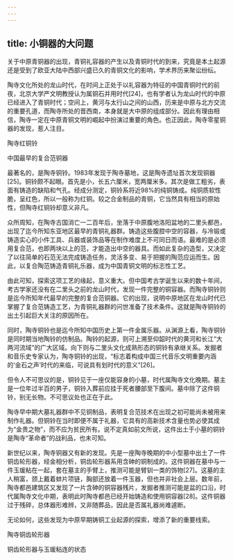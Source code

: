 ```yaml
---
---
---
```

title: 小铜器的大问题
---




关于中原青铜器的出现，青铜礼容器的产生以及青铜时代的到来，究竟是本土起源还是受到了欧亚大陆中西部兴盛已久的青铜文化的影响，学术界历来聚讼纷纭。

陶寺文化所处的龙山时代，在时间上正处于以礼容器为特征的中国青铜时代的前夜，北京大学严文明教授认为属铜石并用时代[24]，也有学者认为龙山时代的中原已经进入了青铜时代；空间上，黄河与太行山之间的山西，历来是中原与北方交流的重要孔道，而陶寺所处的晋西南，本身就是大中原的组成部分。因此有理由相信，陶寺一定在中原青铜文明的崛起中扮演过重要的角色。也正因此，陶寺零星铜器的发现，惹人注目。



陶寺红铜铃

中国最早的复合范铜器



最著名的，是陶寺铜铃。1983年发现于陶寺墓地，这是陶寺遗址首次发现铜器[25]。铜铃颇不起眼。首先是小，长五六厘米，宽两厘米多。其次是做工粗劣，表面有铸造的缺陷和气孔。经成分测定，铜铃系将近98%的纯铜铸成。纯铜质软性脆，呈红色，所以一般称为红铜。较之合金制品的青铜，它当然具有相当的原始性，但陶寺红铜铃却意义非凡。

众所周知，在陶寺古国消亡一二百年后，坐落于中原腹地洛阳盆地的二里头都邑，出现了迄今所知东亚地区最早的青铜礼器群。铸造这些腹腔中空的容器，与冷锻或铸造实心的小件工具、兵器或装饰品等在制作难度上不可同日而语。最难的是必须用复合范，也即两块以上的范，才能造出中空的器具。而如此复杂的造型，又决定了以往简单的石范无法完成铸造任务，灵活多变、易于把握的陶范应运而生。因此，以复合陶范铸造青铜礼乐器，成为中国青铜文明的标志性工艺。

由此可知，探索这项工艺的缘起，意义重大。但中国考古学诞生以来的数十年间，考古学家还没有在二里头之前的龙山时代，发现一件完整的铜容器。而陶寺铜铃则是迄今所知年代最早的完整的复合范铜器。它的出现，说明中原地区在龙山时代已掌握了复合范铸造工艺，为青铜礼器群的问世准备了技术条件。这就是陶寺铜铃的出土引起巨大关注的原因所在。

同时，陶寺铜铃也是迄今所知中国历史上第一件金属乐器。从渊源上看，陶寺铜铃是同时期当地陶铃的仿制品。陶铃的起源，则可上溯至仰韶时代的黄河和长江“大两河流域”的广大区域。向下则与二里头文化成熟形态的铜铃有承继关系。发掘者和音乐史专家认为，陶寺铜铃的出现，“标志着构成中国三代音乐文明重要内涵的‘金石之声’时代的来临，可说具有划时代的意义”[26]。

但令人不可思议的是，铜铃见于一座仅能容身的小墓，时代属陶寺文化晚期。墓主是一位年过半百的男子，铜铃入葬前应挂于死者腰部至下腹间。墓中除了这件铜铃，别无长物。不可思议处也正在于此。

陶寺早中期大墓礼器群中不见铜制品，表明复合范技术在出现之初可能尚未被用来制作礼器。但铜铃在当时即便不属于礼器，它具有的高新技术含量也势必使其成为“金贵之物”，而不应为贫民所有。说不定真如前文所说，这件出土于小墓的铜铃是陶寺“革命者”的战利品，也未可知。

新世纪以来，陶寺铜器又有新的发现。先是一座陶寺晚期的中小型墓中出土了一件铜齿轮形器，经金相分析，铜齿轮形器系用含砷的铜制成的。这件铜器在墓中与一件玉瑗粘在一起，套在墓主的手臂上，推测可能是臂钏一类的饰物[27]。这墓的主人稍富，颈上戴着蚌片项链，胸部还放着一件玉器，但也并非社会上层。数年前，陶寺都邑建筑区又发现了一片含砷的铜容器残片，发掘者推测可能是盆的口沿，时代属陶寺文化中期，表明此时陶寺都邑已经开始铸造和使用铜容器[28]。这件铜器过于残碎，总体器形难辨，又非随葬品，因此是否属礼器尚难遽断。

无论如何，这些发现为中原早期铸铜工业起源的探索，增添了新的重要线索。



陶寺铜齿轮形器





铜齿轮形器与玉瑗粘连的状态